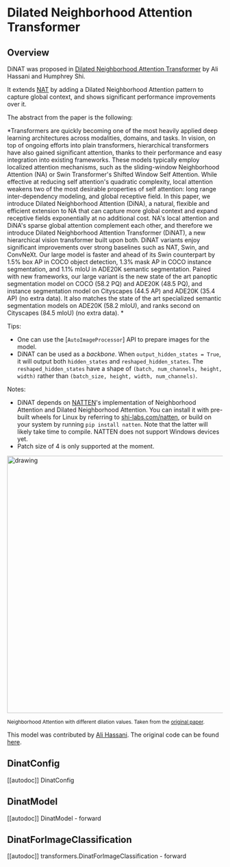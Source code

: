<!--Copyright 2022 The HuggingFace Team. All rights reserved.

Licensed under the Apache License, Version 2.0 (the "License"); you may not use this file except in compliance with
the License. You may obtain a copy of the License at

http://www.apache.org/licenses/LICENSE-2.0

Unless required by applicable law or agreed to in writing, software distributed under the License is distributed on
an "AS IS" BASIS, WITHOUT WARRANTIES OR CONDITIONS OF ANY KIND, either express or implied. See the License for the
specific language governing permissions and limitations under the License.
-->

# Dilated Neighborhood Attention Transformer

## Overview

DiNAT was proposed in [Dilated Neighborhood Attention Transformer](https://arxiv.org/abs/2209.15001)
by Ali Hassani and Humphrey Shi.

It extends [NAT](nat) by adding a Dilated Neighborhood Attention pattern to capture global context,
and shows significant performance improvements over it.

The abstract from the paper is the following:

*Transformers are quickly becoming one of the most heavily applied deep learning architectures across modalities,
domains, and tasks. In vision, on top of ongoing efforts into plain transformers, hierarchical transformers have
also gained significant attention, thanks to their performance and easy integration into existing frameworks.
These models typically employ localized attention mechanisms, such as the sliding-window Neighborhood Attention (NA)
or Swin Transformer's Shifted Window Self Attention. While effective at reducing self attention's quadratic complexity,
local attention weakens two of the most desirable properties of self attention: long range inter-dependency modeling,
and global receptive field. In this paper, we introduce Dilated Neighborhood Attention (DiNA), a natural, flexible and
efficient extension to NA that can capture more global context and expand receptive fields exponentially at no
additional cost. NA's local attention and DiNA's sparse global attention complement each other, and therefore we
introduce Dilated Neighborhood Attention Transformer (DiNAT), a new hierarchical vision transformer built upon both.
DiNAT variants enjoy significant improvements over strong baselines such as NAT, Swin, and ConvNeXt.
Our large model is faster and ahead of its Swin counterpart by 1.5% box AP in COCO object detection,
1.3% mask AP in COCO instance segmentation, and 1.1% mIoU in ADE20K semantic segmentation.
Paired with new frameworks, our large variant is the new state of the art panoptic segmentation model on COCO (58.2 PQ)
and ADE20K (48.5 PQ), and instance segmentation model on Cityscapes (44.5 AP) and ADE20K (35.4 AP) (no extra data).
It also matches the state of the art specialized semantic segmentation models on ADE20K (58.2 mIoU),
and ranks second on Cityscapes (84.5 mIoU) (no extra data). *

Tips:
- One can use the [`AutoImageProcessor`] API to prepare images for the model.
- DiNAT can be used as a *backbone*. When `output_hidden_states = True`,
it will output both `hidden_states` and `reshaped_hidden_states`. The `reshaped_hidden_states` have a shape of `(batch, num_channels, height, width)` rather than `(batch_size, height, width, num_channels)`.

Notes:
- DiNAT depends on [NATTEN](https://github.com/SHI-Labs/NATTEN/)'s implementation of Neighborhood Attention and Dilated Neighborhood Attention.
You can install it with pre-built wheels for Linux by referring to [shi-labs.com/natten](https://shi-labs.com/natten), or build on your system by running `pip install natten`.
Note that the latter will likely take time to compile. NATTEN does not support Windows devices yet.
- Patch size of 4 is only supported at the moment.

<img
src="https://huggingface.co/datasets/huggingface/documentation-images/resolve/main/dilated-neighborhood-attention-pattern.jpg"
alt="drawing" width="600"/>

<small> Neighborhood Attention with different dilation values.
Taken from the <a href="https://arxiv.org/abs/2209.15001">original paper</a>.</small>

This model was contributed by [Ali Hassani](https://huggingface.co/alihassanijr).
The original code can be found [here](https://github.com/SHI-Labs/Neighborhood-Attention-Transformer).


## DinatConfig

[[autodoc]] DinatConfig


## DinatModel

[[autodoc]] DinatModel
    - forward

## DinatForImageClassification

[[autodoc]] transformers.DinatForImageClassification
    - forward
